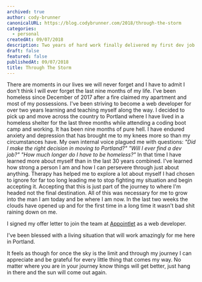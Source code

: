 ```yaml
---
archived: true
author: cody-brunner
canonicalURL: https://blog.codybrunner.com/2018/through-the-storm
categories:
  - personal
createdAt: 09/07/2018
description: Two years of hard work finally delivered my first dev job.
draft: false
featured: false
publishedAt: 09/07/2018
title: Through The Storm
---
```



There are moments in our lives we will never forget and I have to admit I don't think I will ever forget the last nine months of my life. I've been homeless since December of 2017 after a fire claimed my apartment and most of my possessions. I've been striving to become a web developer for over two years learning and teaching myself along the way. I decided to pick up and move across the country to Portland where I have lived in a homeless shelter for the last three months while attending a coding boot camp and working. It has been nine months of pure hell. I have endured anxiety and depression that has brought me to my knees more so than my circumstances have. My own internal voice plagued me with questions: _"Did I make the right decision in moving to Portland?"_ _"Will I ever find a dev job?"_ _"How much longer do I have to be homeless?"_ In that time I have learned more about myself than in the last 30 years combined. I've learned how strong a person I am and how I can persevere through just about anything. Therapy has helped me to explore a lot about myself I had chosen to ignore for far too long leading me to stop fighting my situation and begin accepting it. Accepting that this is just part of the journey to where I'm headed not the final destination. All of this was necessary for me to grow into the man I am today and be where I am now. In the last two weeks the clouds have opened up and for the first time in a long time it wasn't bad shit raining down on me.

I signed my offer letter to join the team at [Appointlet](https://www.appointlet.com/) as a web developer.

I've been blessed with a living situation that will work amazingly for me here in Portland.

It feels as though for once the sky is the limit and through my journey I can appreciate and be grateful for every little thing that comes my way. No matter where you are in your journey know things will get better, just hang in there and the sun will come out again.

<Signature />
